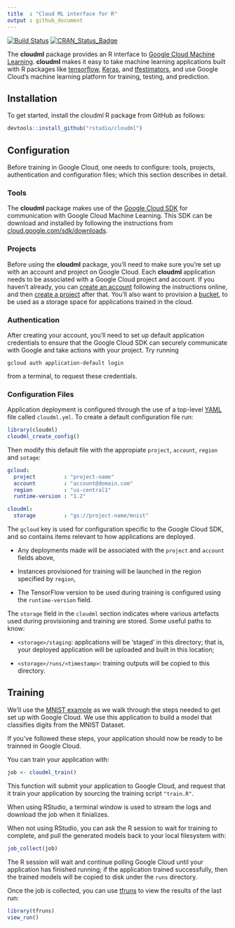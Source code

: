 ```yaml
---
title  : "Cloud ML interface for R"
output : github_document
---
```


[![Build Status](https://travis-ci.org/rstudio/cloudml.svg?branch=master)](https://travis-ci.org/rstudio/cloudml) [![CRAN_Status_Badge](https://www.r-pkg.org/badges/version/cloudml)](https://cran.r-project.org/package=cloudml)

The **cloudml** package provides an R interface to [Google Cloud Machine Learning](https://cloud.google.com/ml-engine/). **cloudml** makes it easy to take machine learning applications built with R packages like [tensorflow](https://tensorflow.rstudio.com/), [Keras](https://keras.rstudio.com/), and [tfestimators](https://tensorflow.rstudio.com/tfestimators/), and use Google Cloud's machine learning platform for training, testing, and prediction.

## Installation

To get started, install the cloudml R package from GitHub as follows:

```r
devtools::install_github("rstudio/cloudml")
```

## Configuration

Before training in Google Cloud, one needs to configure: tools, projects, authentication 
and configuration files; which this section describes in detail.

### Tools

The **cloudml** package makes use of the [Google Cloud SDK](https://cloud.google.com/sdk/) for communication with Google Cloud Machine Learning. This SDK can be download and
installed by following the instructions from [cloud.google.com/sdk/downloads](https://cloud.google.com/sdk/downloads).

### Projects

Before using the **cloudml** package, you'll need to make sure you're set up with an account and project on Google Cloud. Each **cloudml** application needs to be associated with a Google Cloud project and account. If you haven't already, you can [create an account](https://console.cloud.google.com) following the instructions online, and then [create a project](https://cloud.google.com/resource-manager/docs/creating-managing-projects) after that. You'll also want to provision a [bucket](https://cloud.google.com/storage/docs/creating-buckets), to be used as a storage space for applications trained in the cloud.

### Authentication

After creating your account, you'll need to set up default application credentials to ensure that the Google Cloud SDK can securely communicate with Google and take actions with your project. Try running

    gcloud auth application-default login

from a terminal, to request these credentials.

### Configuration Files

Application deployment is configured through the use of a top-level [YAML](http://yaml.org/) file called `cloudml.yml`. To create a default configuration file run:

```r
library(cloudml)
cloudml_create_config()
```

Then modify this default file with the appropiate `project`, `account`, `region` and `sotage`:

```yml
gcloud:
  project         : "project-name"
  account         : "account@domain.com"
  region          : "us-central1"
  runtime-version : "1.2"

cloudml:
  storage         : "gs://project-name/mnist"
```

The `gcloud` key is used for configuration specific to the Google Cloud SDK, and so contains items relevant to how applications are deployed.

- Any deployments made will be associated with the `project` and `account` fields above,

- Instances provisioned for training will be launched in the region specified by `region`,

- The TensorFlow version to be used during training is configured using the `runtime-version` field.

The `storage` field in the `cloudml` section indicates where various artefacts used during provisioning and training are stored. Some useful paths to know:

- `<storage>/staging`: applications will be 'staged' in this directory; that is, your deployed application will be uploaded and built in this location;

- `<storage>/runs/<timestamp>`: training outputs will be copied to this directory.

## Training

We'll use the [MNIST example](https://github.com/rstudio/cloudml/tree/master/inst/examples/mnist/train.R) as we walk through the steps needed to get set up with Google Cloud. We use this application to build a model that classifies digits from the MNIST Dataset.

If you've followed these steps, your application should now be ready to be trainned in Google Cloud.

You can train your application with:

```r
job <- cloudml_train()
```

This function will submit your application to Google Cloud, and request that it train your application by sourcing the training script `"train.R"`.

When using RStudio, a terminal window is used to stream the logs and download the job when it finializes.

When not using RStudio, you can ask the R session to wait for training to complete, and pull the generated models back to your local filesystem with:

```r
job_collect(job)
```

The R session will wait and continue polling Google Cloud until your application has finished running; if the application trained successfully, then the trained models will be copied to disk under the `runs` directory.

Once the job is collected, you can use [tfruns](https://tensorflow.rstudio.com/tools/tfruns/) to view the results of the last run:

```r
library(tfruns)
view_run()
```
